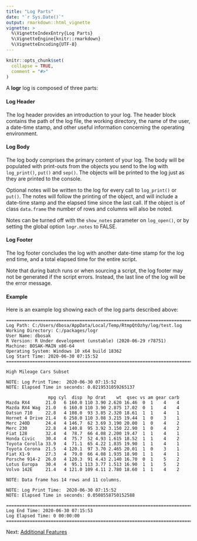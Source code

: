 ```yaml
---
title: "Log Parts"
date: "`r Sys.Date()`"
output: rmarkdown::html_vignette
vignette: >
  %\VignetteIndexEntry{Log Parts}
  %\VignetteEngine{knitr::rmarkdown}
  %\VignetteEncoding{UTF-8}
---
```


```r
knitr::opts_chunk$set(
  collapse = TRUE,
  comment = "#>"
)
```

A **logr** log is composed of three parts:

#### Log Header
The log header provides an introduction to your log. The header block 
contains the path of the log file, the working directory, the name of the user,
a date-time stamp, and other useful information concerning the 
operating environment.  

#### Log Body 
The log body comprises the primary content of your log.  The body will
be populated with print-outs from the objects you send to the log with 
`log_print()`, `put()` and `sep()`.  The objects will be printed to the log
just as they are printed to the console.

Optional notes will be written to the log for every call to `log_print()` or 
`put()`. The notes 
will follow the printing of the object, and will include a date-time stamp
and the elapsed time since the last call. If the object
is of class `data.frame` the number of rows and columns will also be noted. 

Notes can be turned off with the `show_notes` parameter on `log_open()`, 
or by setting the global option `logr.notes` to FALSE.

#### Log Footer
The log footer concludes the log with another date-time stamp for the log
end time, and a total elapsed time for the entire script.  

Note that during
batch runs or when sourcing a script, the log
footer may not be generated if the script errors. Instead, the last line of 
the log will be the error message.

#### Example

Here is an example log showing each of the log parts described above:

```
========================================================================= 
Log Path: C:/Users/dbosa/AppData/Local/Temp/RtmpQtOzhy/log/test.log 
Working Directory: C:/packages/logr 
User Name: dbosak 
R Version: R Under development (unstable) (2020-06-29 r78751) 
Machine: BOSAK-MAIN x86-64 
Operating System: Windows 10 x64 build 18362 
Log Start Time: 2020-06-30 07:15:52 
========================================================================= 

High Mileage Cars Subset 

NOTE: Log Print Time:  2020-06-30 07:15:52 
NOTE: Elapsed Time in seconds: 0.0219531059265137 

                mpg cyl  disp  hp drat    wt  qsec vs am gear carb
Mazda RX4      21.0   6 160.0 110 3.90 2.620 16.46  0  1    4    4
Mazda RX4 Wag  21.0   6 160.0 110 3.90 2.875 17.02  0  1    4    4
Datsun 710     22.8   4 108.0  93 3.85 2.320 18.61  1  1    4    1
Hornet 4 Drive 21.4   6 258.0 110 3.08 3.215 19.44  1  0    3    1
Merc 240D      24.4   4 146.7  62 3.69 3.190 20.00  1  0    4    2
Merc 230       22.8   4 140.8  95 3.92 3.150 22.90  1  0    4    2
Fiat 128       32.4   4  78.7  66 4.08 2.200 19.47  1  1    4    1
Honda Civic    30.4   4  75.7  52 4.93 1.615 18.52  1  1    4    2
Toyota Corolla 33.9   4  71.1  65 4.22 1.835 19.90  1  1    4    1
Toyota Corona  21.5   4 120.1  97 3.70 2.465 20.01  1  0    3    1
Fiat X1-9      27.3   4  79.0  66 4.08 1.935 18.90  1  1    4    1
Porsche 914-2  26.0   4 120.3  91 4.43 2.140 16.70  0  1    5    2
Lotus Europa   30.4   4  95.1 113 3.77 1.513 16.90  1  1    5    2
Volvo 142E     21.4   4 121.0 109 4.11 2.780 18.60  1  1    4    2

NOTE: Data frame has 14 rows and 11 columns. 

NOTE: Log Print Time:  2020-06-30 07:15:52 
NOTE: Elapsed Time in seconds: 0.0508558750152588 

========================================================================= 
Log End Time: 2020-06-30 07:15:53 
Log Elapsed Time: 0 00:00:00 
========================================================================= 
```

Next: [Additional Features](https://logr.r-sassy.org/articles/logr-features.html)